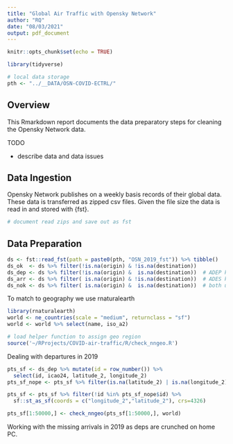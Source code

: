 ```yaml
---
title: "Global Air Traffic with Opensky Network"
author: "RQ"
date: "08/03/2021"
output: pdf_document
---
```


```r
knitr::opts_chunk$set(echo = TRUE)
```
```r
library(tidyverse)

# local data storage
pth <- "../__DATA/OSN-COVID-ECTRL/"
```


## Overview

This Rmarkdown report documents the data preparatory steps for cleaning the Opensky Network data.

TODO

* describe data and data issues

## Data Ingestion

Opensky Network publishes on a weekly basis records of their global data.
These data is transferred as zipped csv files.
Given the file size the data is read in and stored with {fst}.

```r
# document read zips and save out as fst
```

## Data Preparation

```r
ds <- fst::read_fst(path = paste0(pth, "OSN_2019_fst")) %>% tibble()
ds_ok  <- ds %>% filter(!is.na(origin) & !is.na(destination))
ds_dep <- ds %>% filter(!is.na(origin) &  is.na(destination))  # ADEP known
ds_arr <- ds %>% filter( is.na(origin) & !is.na(destination))  # ADES known
ds_nok <- ds %>% filter( is.na(origin) &  is.na(destination))  # both unknown
```

To match to geography we use rnaturalearth

```r
library(rnaturalearth)
world <- ne_countries(scale = "medium", returnclass = "sf")
world <- world %>% select(name, iso_a2)

# load helper function to assign geo region
source('~/RProjects/COVID-air-traffic/R/check_nngeo.R')
```

Dealing with departures in 2019

```r
pts_sf <- ds_dep %>% mutate(id = row_number()) %>%
  select(id, icao24, latitude_2, longitude_2) 
pts_sf_nope <- pts_sf %>% filter(is.na(latitude_2) | is.na(longitude_2))

pts_sf <- pts_sf %>% filter(!id %in% pts_sf_nope$id) %>%
  sf::st_as_sf(coords = c("longitude_2","latitude_2"), crs=4326)

pts_sf[1:50000,] <- check_nngeo(pts_sf[1:50000,], world)
```


Working with the missing arrivals in 2019 as deps are crunched on home PC.

```r

```


